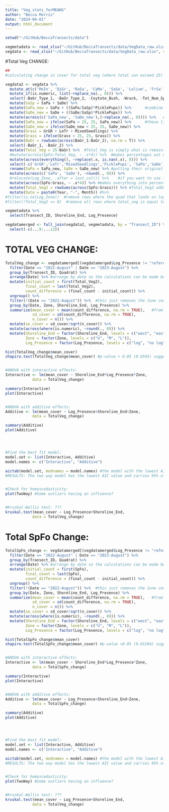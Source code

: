 ```yaml
---
title: "Veg_stats_forMEANS"
author: "Becca Morris"
date: "2024-04-01"
output: html_document
---
```


```r
setwd("~/GitHub/BeccaTransects/data")

vegmetadata <- read_xlsx("~/GitHub/BeccaTransects/data/VegData_raw.xlsx", sheet = "Metadata")
vegdata <- read_xlsx("~/GitHub/BeccaTransects/data/VegData_raw.xlsx", sheet = "Data_2")
```

#Total Veg CHANGE:
```r
##
#calculating change in cover for total veg (where total can exceed 25) and then the mean change for each zone, shoreline end, and log presence:

vegdata2 <- vegdata %>% 
  mutate_at(c('MeIn', 'DiGr', 'RaSa', 'CaMa', 'SaSo', 'Lolium', 'FrSa', 'Fabiaceae','Vicia', 'Sonc', 'Xant', 'LeTr', 'Ranunculus', 'Taraxacum', 'Coytote_Bush','BoMa', 'DiSp', 'AtPx', 'PoAr', 'AcMa', 'GrSt', 'MixedSeedlings','GrGR', 'Melilotus', 'MePo'), as.numeric) %>% 
  mutate_if(is.numeric, list(~replace_na(., 0))) %>%
  select(-BaGr_Type_1, -BaGr_Type_2, -Coytote_Bush, -Wrack, -Tot_Num_Species, -Shoot_Density, -Length_centimeters, -Patch_Type) %>% 
  mutate(SaSp = SaPa + SaDe) %>% 
  mutate(SaPa_new = SaPa + ((SaPa/SaSp)*PicklePups)) %>%      #combine and distribute picklepup category amongst the two species
  mutate(SaDe_new = SaDe + ((SaDe/SaSp)*PicklePups)) %>% 
  mutate(across(c('SaPa_new', 'SaDe_new'),(~replace_na(., 0)))) %>%   #where the calculations above = 0, R was turning them into NaN's
  mutate(SaPa_new = ifelse(SaPa > 25, 25, SaPa_new)) %>%      #these lines tell it where these columns exceed 25 quad's, to just set them = to 25
  mutate(SaDe_new = ifelse(SaDe_new > 25, 25, SaDe_new)) %>% 
  mutate(Grass = GrGR + LeTr + MixedSeedlings) %>% 
  mutate(Grass = ifelse(Grass > 25, 25, Grass)) %>% 
  mutate(BaGr = rowSums(across(BaGr_1:BaGr_2), na.rm = T)) %>% 
  select(-BaGr_1, -BaGr_2) %>% 
  mutate(Total_Veg = 25-BaGr) %>%  #Total_Veg is simply what is remaining after subtracting the bare ground
  #mutate(across(SpFo:Total_Veg, ~ .x*4)) %>%  #makes percentages out of the counts
  mutate(across(everything(), ~replace(.x, is.nan(.x), 0))) %>%
  select(-c('GrGR','LeTr','MixedSeedlings','PicklePups', 'SaPa','SaDe','SaSp')) %>% #removed SaSp column so it would not be counted as part of 'Total_Veg2' column in addition to the SaPa and SaDe columns
  rename(SaPa = SaPa_new, SaDe = SaDe_new) %>% #putting their original names back after the calculation above
  mutate(across(c('SaPa', 'SaDe'), ~round(., 0))) %>% 
  #relocate(Log_Zone, .after = last_col()) %>%    #if you want to use log zone you need to upload the vegdata spreadsheet using the Data_2_LZ sheet.
  mutate(across(SpFo:Grass, ~ .x*4)) %>% #makes everything into percentages
  mutate(Total_Veg2 = rowSums(across(SpFo:Grass))) %>% #Total_Veg2 adds all the total quadrants each species is present in and combining them all into one total count (can exceed 100)
  mutate(Date = paste0(Year, "-", Month)) #%>% 
#filter(is.na(Log_Zone))  #remove rows where the quad that lands on log and the one quad that lands above and below are marked as "R" for remove
#filter(!Total_Veg2 == 0)  #remove all rows where total_veg is equal to 0

vegmetadata %>% 
  select(Transect_ID, Shoreline_End, Log_Presence)

vegdatamerged <- full_join(vegdata2, vegmetadata, by = "Transect_ID") %>% 
  select(-c(...9:...12)) 
```


# TOTAL VEG CHANGE:
```r
TotalVeg_change <- vegdatamerged[(vegdatamerged$Log_Presence != "reference"),] %>% #remove reference logs from calculation
  filter(Date == "2022-August" | Date == "2023-August") %>%
  group_by(Transect_ID, Quadrat) %>% 
  arrange(Date) %>% #arrange by date so the calculations can be made below
  mutate(initial_count = first(Total_Veg2),
         final_count = last(Total_Veg2),
         count_difference = (final_count - initial_count)) %>%
  ungroup() %>% 
  filter(!(Date == "2022-August")) %>%  #this just removes the June count_difference data bc it is a repeat for the august data and we only need one calculation
  group_by(Date, Zone, Shoreline_End, Log_Presence) %>% 
  summarize(mean_cover = mean(count_difference, na.rm = TRUE),   #from here down you calculate summary statistics
            sd_cover = sd(count_difference, na.rm = TRUE),
            n_cover = n()) %>% 
  mutate(se_cover = sd_cover/sqrt(n_cover)) %>% 
  mutate(across(where(is.numeric), ~round(., 0))) %>% 
  mutate(Shoreline_End = factor(Shoreline_End, levels = c("west", "east")),
         Zone = factor(Zone, levels = c("U", "M", "L")),
         Log_Presence = factor(Log_Presence, levels = c("log", "no log")))
```

```r
hist(TotalVeg_change$mean_cover)
shapiro.test(TotalVeg_change$mean_cover) #p-value > 0.05 (0.6545) suggesting a normal distribution. p > 0.05, accept null that samples come from a normal distribution.


#ANOVA with interactive effects:
Interactive <- lm(mean_cover ~ Shoreline_End*Log_Presence*Zone,
            data = TotalVeg_change)

summary(Interactive)
plot(Interactive)


#ANOVA with additive effects:
Additive <- lm(mean_cover ~ Log_Presence+Shoreline_End+Zone,
            data = TotalVeg_change)

summary(Additive)
plot(Additive)




#Find the best fit model:
model.set <- list(Interactive, Additive)
model.names <- c("Interactive", "Additive")

aictab(model.set, modnames = model.names) #the model with the lowest AIC value is the best fit for the data
#RESULTS: The two way model has the lowest AIC value and carries 95% of the AIC weight, which means it explains 95% of the total variation in the dependent variable that can be explained by both models.


#Check for homoscedasticity:
plot(TwoWay) #Some outliers having an influence?


#Kruskal-Wallis test: ???
kruskal.test(mean_cover ~ Log_Presence+Shoreline_End,
            data = TotalVeg_change)
```


# Total SpFo Change:
```r
TotalSpFo_change <- vegdatamerged[(vegdatamerged$Log_Presence != "reference"),] %>% #remove reference logs from calculation
  filter(Date == "2022-August" | Date == "2023-August") %>%
  group_by(Transect_ID, Quadrat) %>% 
  arrange(Date) %>% #arrange by date so the calculations can be made below
  mutate(initial_count = first(SpFo),
         final_count = last(SpFo),
         count_difference = (final_count - initial_count)) %>%
  ungroup() %>% 
  filter(!(Date == "2022-August")) %>%  #this just removes the June count_difference data bc it is a repeat for the august data and we only need one calculation
  group_by(Date, Zone, Shoreline_End, Log_Presence) %>% 
  summarize(mean_cover = mean(count_difference, na.rm = TRUE),   #from here down you calculate summary statistics
            sd_cover = sd(count_difference, na.rm = TRUE),
            n_cover = n()) %>% 
  mutate(se_cover = sd_cover/sqrt(n_cover)) %>% 
  mutate(across(where(is.numeric), ~round(., 0))) %>% 
  mutate(Shoreline_End = factor(Shoreline_End, levels = c("west", "east")),
         Zone = factor(Zone, levels = c("U", "M", "L")),
         Log_Presence = factor(Log_Presence, levels = c("log", "no log")))
```
```r
hist(TotalSpFo_change$mean_cover)
shapiro.test(TotalSpFo_change$mean_cover) #p-value <0.05 (0.01204) suggesting a non-normal distribution. p > 0.05, accept null that samples come from a normal distribution.


#ANOVA with interactive effects:
Interactive <- lm(mean_cover ~ Shoreline_End*Log_Presence*Zone,
            data = TotalSpFo_change)

summary(Interactive)
plot(Interactive)


#ANOVA with additive effects:
Additive <- lm(mean_cover ~ Log_Presence+Shoreline_End+Zone,
            data = TotalSpFo_change)

summary(Additive)
plot(Additive)




#Find the best fit model:
model.set <- list(Interactive, Additive)
model.names <- c("Interactive", "Additive")

aictab(model.set, modnames = model.names) #the model with the lowest AIC value is the best fit for the data
#RESULTS: The two way model has the lowest AIC value and carries 95% of the AIC weight, which means it explains 95% of the total variation in the dependent variable that can be explained by both models.


#Check for homoscedasticity:
plot(TwoWay) #Some outliers having an influence?


#Kruskal-Wallis test: ???
kruskal.test(mean_cover ~ Log_Presence+Shoreline_End,
            data = TotalVeg_change)
```

